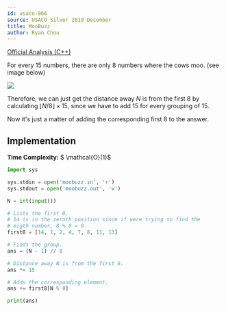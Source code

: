 ```yaml
---
id: usaco-966
source: USACO Silver 2019 December
title: MooBuzz
author: Ryan Chou
---
```


[Official Analysis (C++)](http://www.usaco.org/r/data/sol_moobuzz_silver_dec19.html)

For every $15$ numbers, there are only $8$ numbers where the cows moo. (see image below)

![](/solutions/USACO-dec19-moobuzz-silver/first30_relation.png)

Therefore, we can just get the distance away $N$ is from the first $8$ by calculating $\lfloor N / 8 \rfloor \times 15$, since we have to add $15$ for every grouping of $15$. 

Now it's just a matter of adding the corresponding first $8$ to the answer. 

## Implementation

**Time Complexity:** $ \mathcal{O}(1)$
<LanguageSection>
<PySection>
```py
import sys

sys.stdin = open('moobuzz.in', 'r')
sys.stdout = open('moobuzz.out', 'w')

N = int(input())

# Lists the first 8. 
# 14 is in the zeroth position since if were trying to find the 
# eigth number, 8 % 8 = 0.
first8 = [14, 1, 2, 4, 7, 8, 11, 13]

# Finds the group.
ans = (N - 1) // 8 

# Distance away N is from the first 8.
ans *= 15

# Adds the corresponding element.
ans += first8[N % 8]

print(ans)
```
</PySection>
</LanguageSection>
